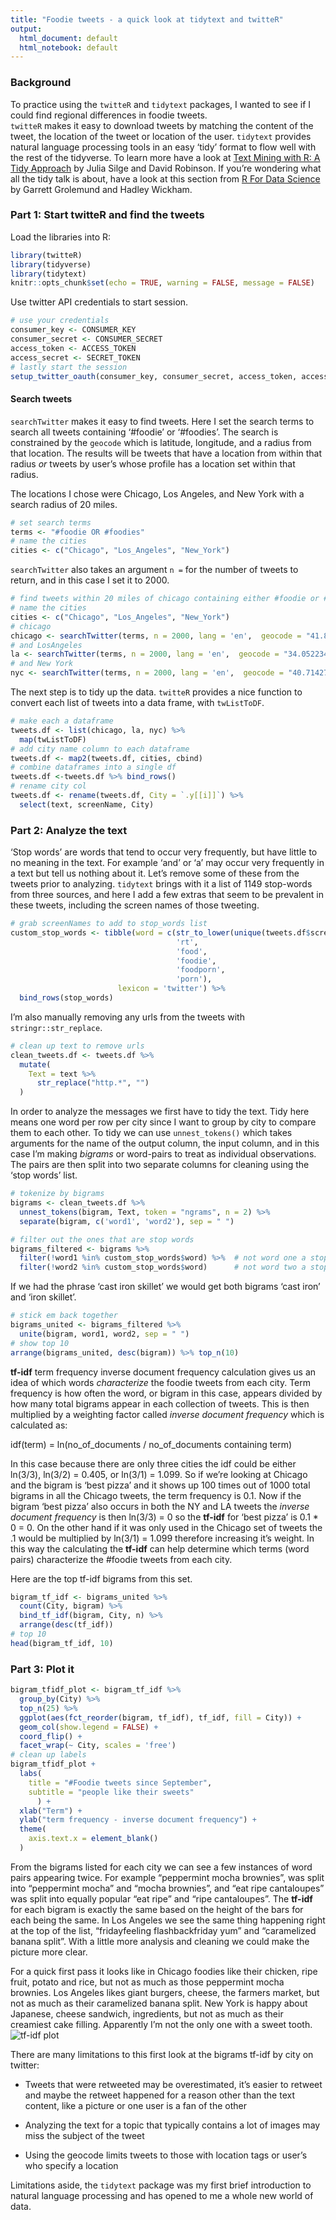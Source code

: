 ```yaml
---
title: "Foodie tweets - a quick look at tidytext and twitteR"
output:
  html_document: default
  html_notebook: default
---
```


### Background

To practice using the `twitteR` and `tidytext` packages, I wanted to see if I could find regional differences in foodie tweets.  
`twitteR` makes it easy to download tweets by matching the content of the tweet, the location of the tweet or location of the 
user. `tidytext` provides natural language processing tools in an easy 'tidy' format to flow well with the rest of the 
tidyverse. To learn more have a look at [Text Mining with R: A Tidy Approach](https://www.tidytextmining.com/) by Julia Silge 
and David Robinson.  If you're wondering what all the tidy talk is about, have a look at this section from [R For Data 
Science](http://r4ds.had.co.nz/tidy-data.html#tidy-data-1) by Garrett Grolemund and Hadley Wickham.

### Part 1: Start twitteR and find the tweets

Load the libraries into R:

```r
library(twitteR)
library(tidyverse)
library(tidytext)
knitr::opts_chunk$set(echo = TRUE, warning = FALSE, message = FALSE)
```


Use twitter API credentials to start session.

```r
# use your credentials
consumer_key <- CONSUMER_KEY
consumer_secret <- CONSUMER_SECRET
access_token <- ACCESS_TOKEN
access_secret <- SECRET_TOKEN
# lastly start the session
setup_twitter_oauth(consumer_key, consumer_secret, access_token, access_secret)
```

#### Search tweets

`searchTwitter` makes it easy to find tweets. Here I set the search terms to search all tweets containing '#foodie' or 
'#foodies'.  The search is constrained by the `geocode` which is latitude, longitude, and a radius from that location.  The 
results will be tweets that have a location from within that radius *or* tweets by user's whose profile has a location set 
within that radius.

The locations I chose were Chicago, Los Angeles, and New York with a search radius of 20 miles.

```r
# set search terms
terms <- "#foodie OR #foodies"
# name the cities
cities <- c("Chicago", "Los_Angeles", "New_York")
```

`searchTwitter` also takes an argument `n =` for the number of tweets to return, and in this case I set it to 2000.

```r
# find tweets within 20 miles of chicago containing either #foodie or #foodies in English
# name the cities
cities <- c("Chicago", "Los_Angeles", "New_York")
# chicago
chicago <- searchTwitter(terms, n = 2000, lang = 'en',  geocode = "41.881832,-87.623177,20mi", since = "2017-09-01")
# and LosAngeles
la <- searchTwitter(terms, n = 2000, lang = 'en',  geocode = "34.052234,-118.243685,20mi", since = "2017-09-01")
# and New York
nyc <- searchTwitter(terms, n = 2000, lang = 'en',  geocode = "40.7142700,-74.0059700,20mi", since = "2017-09-01")
```

The next step is to tidy up the data.  `twitteR` provides a nice function to convert each list of tweets into a data frame, with `twListToDF`.  

```r
# make each a dataframe
tweets.df <- list(chicago, la, nyc) %>% 
  map(twListToDF)
# add city name column to each dataframe
tweets.df <- map2(tweets.df, cities, cbind)
# combine dataframes into a single df
tweets.df <-tweets.df %>% bind_rows()
# rename city col
tweets.df <- rename(tweets.df, City = `.y[[i]]`) %>% 
  select(text, screenName, City)
```

### Part 2: Analyze the text

'Stop words' are words that tend to occur very frequently, but have little to no meaning in the text.  For example 'and' or 'a' 
may occur very frequently in a text but tell us nothing about it.  Let's remove some of these from the tweets prior to 
analyzing.  `tidytext` brings with it a list of 1149 stop-words from three sources, and here I add a few extras that seem to be 
prevalent in these tweets, including the screen names of those tweeting.

```r
# grab screenNames to add to stop_words list
custom_stop_words <- tibble(word = c(str_to_lower(unique(tweets.df$screenName)),
                                     'rt', 
                                     'food',
                                     'foodie',
                                     'foodporn',
                                     'porn'),
                        lexicon = 'twitter') %>% 
  bind_rows(stop_words)
```

I'm also manually removing any urls from the tweets with `stringr::str_replace`.

```r
# clean up text to remove urls
clean_tweets.df <- tweets.df %>% 
  mutate(
    Text = text %>% 
      str_replace("http.*", "")
  ) 
```


In order to analyze the messages we first have to tidy the text.  Tidy here means one word per row per city since I want to 
group by city to compare them to each other.  To tidy we can use `unnest_tokens()` which takes arguments for the name of the 
output column, the input column, and in this case I'm making *bigrams* or word-pairs to treat as individual observations.  The 
pairs are then split into two separate columns for cleaning using the 'stop words' list.

```r
# tokenize by bigrams
bigrams <- clean_tweets.df %>% 
  unnest_tokens(bigram, Text, token = "ngrams", n = 2) %>% 
  separate(bigram, c('word1', 'word2'), sep = " ") 
```


```r
# filter out the ones that are stop words
bigrams_filtered <- bigrams %>%
  filter(!word1 %in% custom_stop_words$word) %>%  # not word one a stop word
  filter(!word2 %in% custom_stop_words$word)      # not word two a stop word
```

If we had the phrase 'cast iron skillet' we would get both bigrams 'cast iron' and 'iron skillet'.


```r
# stick em back together
bigrams_united <- bigrams_filtered %>%
  unite(bigram, word1, word2, sep = " ")
# show top 10
arrange(bigrams_united, desc(bigram)) %>% top_n(10)
```

**tf-idf** term frequency inverse document frequency calculation gives us an idea of which words *characterize* the foodie tweets from each city.  Term frequency is how often the word, or bigram in this case, appears divided by how many total bigrams appear in each collection of tweets.  This is then multiplied by a weighting factor called *inverse document frequency* which is calculated as:

idf(term) = ln(no_of_documents / no_of_documents containing term)

In this case because there are only three cities the idf could be either ln(3/3), ln(3/2) = 0.405, or ln(3/1) = 1.099.  So if we're looking at Chicago and the bigram is 'best pizza' and it shows up 100 times out of 1000 total bigrams in all the Chicago tweets, the term frequency is 0.1.  Now if the bigram 'best pizza' also occurs in both the NY and LA tweets the *inverse document frequency* is then ln(3/3) = 0 so the **tf-idf** for 'best pizza' is 0.1 * 0 = 0.  On the other hand if it was only used in the Chicago set of tweets the .1 would be multiplied by ln(3/1) = 1.099 therefore increasing it's weight.  In this way the calculating the **tf-idf** can help determine which terms (word pairs) characterize the #foodie tweets from each city.

Here are the top tf-idf bigrams from this set.
```r
bigram_tf_idf <- bigrams_united %>%
  count(City, bigram) %>%
  bind_tf_idf(bigram, City, n) %>%
  arrange(desc(tf_idf))
# top 10
head(bigram_tf_idf, 10)
```

### Part 3: Plot it

```r
bigram_tfidf_plot <- bigram_tf_idf %>% 
  group_by(City) %>% 
  top_n(25) %>% 
  ggplot(aes(fct_reorder(bigram, tf_idf), tf_idf, fill = City)) +
  geom_col(show.legend = FALSE) +
  coord_flip() +
  facet_wrap(~ City, scales = 'free')
# clean up labels
bigram_tfidf_plot +
  labs(
    title = "#Foodie tweets since September",
    subtitle = "people like their sweets"
      ) +
  xlab("Term") +
  ylab("term frequency - inverse document frequency") +
  theme(
    axis.text.x = element_blank()
  )
```

From the bigrams listed for each city we can see a few instances of word pairs appearing twice.  For example "peppermint mocha 
brownies", was split into "peppermint mocha" and "mocha brownies", and "eat ripe cantaloupes" was split into equally popular 
"eat ripe" and "ripe cantaloupes".  The **tf-idf** for each bigram is exactly the same based on the height of the bars for each 
being the same. In Los Angeles we see the same thing happening right at the top of the list, "fridayfeeling flashbackfriday 
yum" and "caramelized banana split".  With a little more analysis and cleaning we could make the picture more clear.


For a quick first pass it looks like in Chicago foodies like their chicken, ripe fruit, potato and rice, but not as much as 
those peppermint mocha brownies.  Los Angeles likes giant burgers, cheese, the farmers market, but not as much as their 
caramelized banana split.  New York is happy about Japanese, cheese sandwich, ingredients, but not as much as their creamiest 
cake filling.  Apparently I'm not the only one with a sweet tooth. ![tf-idf plot](bigram_plot-1.png)

There are many limitations to this first look at the bigrams tf-idf by city on twitter:

* Tweets that were retweeted may be overestimated, it's easier to retweet and maybe the retweet happened for a reason other 
than the text content, like a picture or one user is a fan of the other

* Analyzing the text for a topic that typically contains a lot of images may miss the subject of the tweet

* Using the geocode limits tweets to those with location tags or user's who specify a location

Limitations aside, the `tidytext` package was my first brief introduction to natural language processing and has opened to me a whole new world of data.
